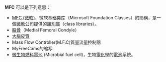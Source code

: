 '''MFC''' 可以是下列意思：
*[[MFC_(微軟)|MFC (微軟)]]，微软基础类库（Microsoft Foundation Classes）的簡稱，是一個[[微軟|微軟]]公司提供的[[函式库|類別庫]]（class libraries）。
* [[股骨|股骨]]（Medial Femoral Condyle）
* [[大腦皮質|大腦皮質]]
* Mass Flow Controller(M.F.C)質量流量控制器
* MyFreeCams的缩写
* [[微生物燃料電池|微生物燃料電池]] (Microbial fuel cell)，生物[[電化學|電化學]]的[[電池|電池]]系統。

{{disambig|Cat=三字拉丁字母缩写消歧义}}